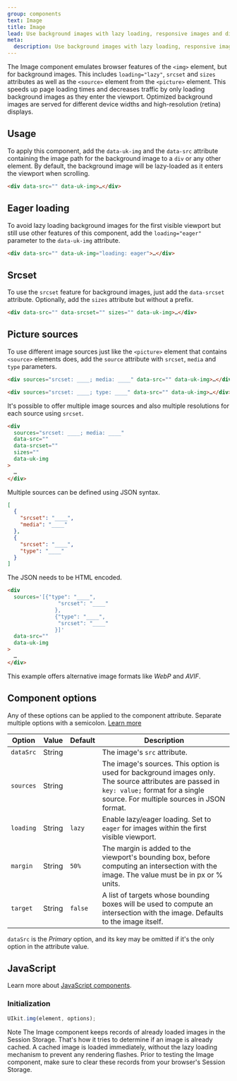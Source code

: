 ```yaml
---
group: components
text: Image
title: Image
lead: Use background images with lazy loading, responsive images and different image sources.
meta:
  description: Use background images with lazy loading, responsive images and different image sources.
---
```



The Image component emulates browser features of the `<img>` element, but for background images. This includes `loading="lazy"`, `srcset` and `sizes` attributes as well as the `<source>` element from the `<picture>` element. This speeds up page loading times and decreases traffic by only loading background images as they enter the viewport. Optimized background images are served for different device widths and high-resolution (retina) displays.

## Usage

To apply this component, add the `data-uk-img` and the `data-src` attribute containing the image path for the background image to a `div` or any other element. By default, the background image will be lazy-loaded as it enters the viewport when scrolling.

```html
<div data-src="" data-uk-img>…</div>
```

<Snippet component="image.basic" />

## Eager loading

To avoid lazy loading background images for the first visible viewport but still use other features of this component, add the `loading="eager"` parameter to the `data-uk-img` attribute.

```html
<div data-src="" data-uk-img="loading: eager">…</div>
```

<Snippet component="image.eager_loading" />

## Srcset

To use the `srcset` feature for background images, just add the `data-srcset` attribute. Optionally, add the `sizes` attribute but without a prefix.

```html
<div data-src="" data-srcset="" sizes="" data-uk-img>…</div>
```

<Snippet component="image.srcset" />

## Picture sources

To use different image sources just like the `<picture>` element that contains `<source>` elements does, add the `source` attribute with `srcset`, `media` and `type` parameters.

```html
<div sources="srcset: ____; media: ____" data-src="" data-uk-img>…</div>

<div sources="srcset: ____; type: ____" data-src="" data-uk-img>…</div>
```

<Snippet component="image.picture_sources" />

It's possible to offer multiple image sources and also multiple resolutions for each source using `srcset`.

```html
<div
  sources="srcset: ____; media: ____"
  data-src=""
  data-srcset=""
  sizes=""
  data-uk-img
>
  …
</div>
```

<Snippet component="image.picture_sources_1" />

Multiple sources can be defined using JSON syntax.

```json
[
  {
    "srcset": "____",
    "media": "____"
  },
  {
    "srcset": "____",
    "type": "____"
  }
]
```

The JSON needs to be HTML encoded.

```html
<div
  sources='[{"type": "____",
                "srcset": "____"
               },
               {"type": "____",
                "srcset": "____"
               }]'
  data-src=""
  data-uk-img
>
  …
</div>
```

This example offers alternative image formats like _WebP_ and _AVIF_.

<Snippet component="image.picture_sources_2" />

## Component options

Any of these options can be applied to the component attribute. Separate multiple options with a semicolon. [Learn more](/docs/2.0/javascript#component-configuration)

| Option    | Value  | Default | Description                                                                                                                                                                             |
| --------- | ------ | ------- | --------------------------------------------------------------------------------------------------------------------------------------------------------------------------------------- |
| `dataSrc` | String |         | The image's `src` attribute.                                                                                                                                                            |
| `sources` | String |         | The image's sources. This option is used for background images only. The source attributes are passed in `key: value;` format for a single source. For multiple sources in JSON format. |
| `loading` | String | `lazy`  | Enable lazy/eager loading. Set to `eager` for images within the first visible viewport.                                                                                                 |
| `margin`  | String | `50%`   | The margin is added to the viewport's bounding box, before computing an intersection with the image. The value must be in px or % units.                                                |
| `target`  | String | `false` | A list of targets whose bounding boxes will be used to compute an intersection with the image. Defaults to the image itself.                                                            |

`dataSrc` is the _Primary_ option, and its key may be omitted if it's the only option in the attribute value.

## JavaScript

Learn more about [JavaScript components](javascript.md#programmatic-use).

### Initialization

```js
UIkit.img(element, options);
```

<span class="uk-label uk-label-primary">Note</span> The Image component keeps
records of already loaded images in the Session Storage. That's how it tries to
determine if an image is already cached. A cached image is loaded immediately,
without the lazy loading mechanism to prevent any rendering flashes. Prior to
testing the Image component, make sure to clear these records from your
browser's Session Storage.